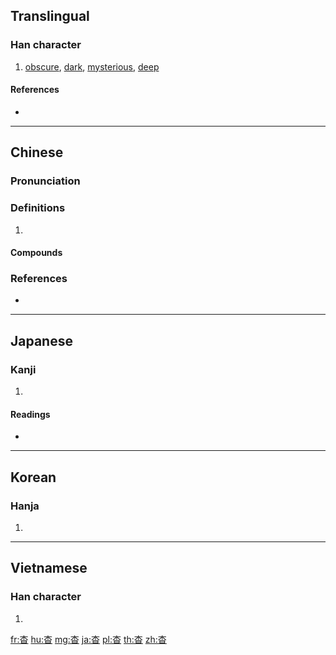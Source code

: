 {{character info/new}}
{{also|杲}}
==Translingual==

===Han character===
{{Han char|rn=75|rad=木|as=04|sn=8|four=40609|canj=DA|ids=⿱木日}}

# [[obscure]], [[dark]], [[mysterious]], [[deep]]

====References====
* {{Han ref|kx=0513.140|dkj=14501|dj=0901.020|hdz=21169.010|uh=6773|ud=26483|bh=AA48|bd=43592}}

----

==Chinese==
{{zh-forms}}

===Pronunciation===
{{zh-pron
|m=yǎo
|c=miu5,jiu2
|mc=y
|oc=y
|cat=
}}

===Definitions===
{{zh-hanzi}}

# {{rfdef|zh}}

====Compounds====
{{zh-der|人琴俱杳|人跡杳然|杳眇|杳無蹤影|杳杳|杳如黃鶴|杳渺|杳無人跡|杳然無蹤|杳無人煙|杳無信息|杳然|杳漫|杳無蹤跡|杳冥|杳無消息|杳無音信|芳魂已杳|音信杳無|鱗鴻杳絕|魚沉雁杳|音稀信杳|音信杳然|雁杳魚沉|音問杳然}}

===References===
* {{R:yue:mfccd}}

----

==Japanese==

===Kanji===
{{ja-kanji|grade=|rs=木04}}

# {{defn|lang=ja|sort=木04}}

====Readings====
* {{ja-readings|on=[[よう]] (yō)|kun=[[はるか]] (haruka)}}

----

==Korean==

===Hanja===
{{ko-hanja|hangeul=[[묘]], [[요]]|eumhun=|rv=myo, yo|mr=myo, yo|y=myo, yo}}

# {{defn|lang=ko|sort=木04}}

----

==Vietnamese==

===Han character===
{{vi-hantu|[[diểu]], [[yểu]]|rs=木04}}

# {{defn|lang=vi|sort=木04}}

[[fr:杳]]
[[hu:杳]]
[[mg:杳]]
[[ja:杳]]
[[pl:杳]]
[[th:杳]]
[[zh:杳]]